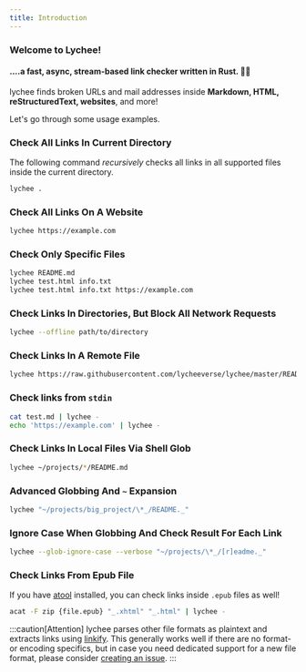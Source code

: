 ```yaml
---
title: Introduction
---
```


### Welcome to Lychee!

#### ....a fast, async, stream-based link checker written in Rust. 🦀✨

lychee finds broken URLs and mail addresses inside **Markdown, HTML,
reStructuredText, websites**, and more!

Let's go through some usage examples.

### Check All Links In Current Directory

The following command _recursively_ checks all links in all supported files
inside the current directory.

```bash
lychee .
```

### Check All Links On A Website

```bash
lychee https://example.com
```

### Check Only Specific Files

```bash
lychee README.md
lychee test.html info.txt
lychee test.html info.txt https://example.com
```

### Check Links In Directories, But Block All Network Requests

```bash
lychee --offline path/to/directory
```

### Check Links In A Remote File

```bash
lychee https://raw.githubusercontent.com/lycheeverse/lychee/master/README.md
```

### Check links from `stdin`

```bash
cat test.md | lychee -
echo 'https://example.com' | lychee -
```

### Check Links In Local Files Via Shell Glob

```bash
lychee ~/projects/*/README.md
```

### Advanced Globbing And `~` Expansion

```bash
lychee "~/projects/big_project/\*_/README._"
```

### Ignore Case When Globbing And Check Result For Each Link

```bash
lychee --glob-ignore-case --verbose "~/projects/\*_/[r]eadme._"
```

### Check Links From Epub File

If you have [atool](https://www.nongnu.org/atool) installed, you can check links inside `.epub` files as well!

```bash
acat -F zip {file.epub} "_.xhtml" "_.html" | lychee -
```

:::caution[Attention]
lychee parses other file formats as plaintext and extracts links using [linkify](https://github.com/robinst/linkify).
This generally works well if there are no format- or encoding
specifics, but in case you need dedicated support for a new file format, please
consider [creating an issue](https://github.com/lycheeverse/lychee/issues).
:::

[atool]: https://www.nongnu.org/atool
[linkify]: https://github.com/robinst/linkify
[issue]: https://github.com/lycheeverse/lychee/issues

